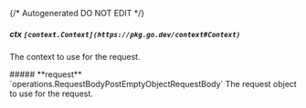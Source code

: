 {/* Autogenerated DO NOT EDIT  */}

##### **ctx** `[context.Context](https://pkg.go.dev/context#Context)`
The context to use for the request.

<Collapsible>
    ##### **request** `operations.RequestBodyPostEmptyObjectRequestBody`
    The request object to use for the request.
    <Collapsible.Break/>
    <RequestBodyPostEmptyObjectRequestBody/>
</Collapsible>


